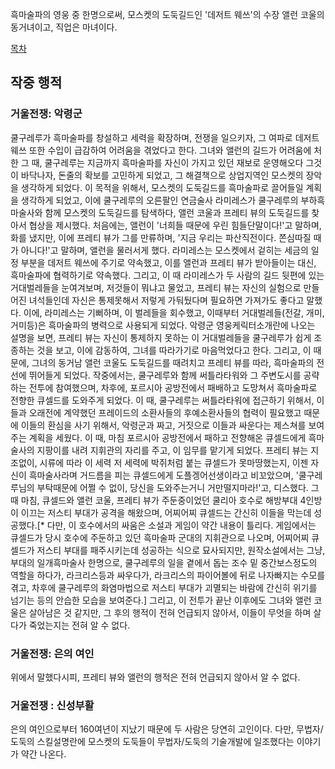 흑마술파의 영웅 중 한명으로써, 모스켓의 도둑길드인 '데저트 웨쓰'의 수장 앨런 코울의 동거녀이고, 직업은 마녀이다.

[[목차]]
== 작중 행적 ==
=== 거울전쟁: 악령군 === 
쿨구레루가 흑마술파를 창설하고 세력을 확장하며, 전쟁을 일으키자, 그 여파로 데저트 웨쓰 또한 수입이 급감하여 어려움을 겪었다고 한다. 그녀와 앨런의 길드가 어려움에 처한 그 때, 쿨구레루는 지금까지 흑마술파를 자신이 가지고 있던 재보로 운영해오다 그것이 바닥나자, 돈줄의 확보를 고민하게 되었고, 그 해결책으로 상업지역인 모스켓의 장악을 생각하게 되었다. 
이 목적을 위해서, 모스켓의 도둑길드를 흑마술파로 끌어들일 계획을 생각하게 되었고, 이에 쿨구레루의 오른팔인 연금술사 라미레스가 쿨구레루의 부하흑마술사와 함께 모스켓의 도둑길드를 탐색하다, 앨런 코울과 프레티 뷰의 도둑길드를 찾아서 협상을 제시했다. 처음에는, 앨런이 '너희들 때문에 우린 힘들단말이다!'고 말하며, 화를 냈지만, 이에 프레티 뷰가 그를 만류하며, '지금 우리는 파산직전이다. 쫀심따질 때가 아니다!'고 말하며, 앨런을 물러서게 했다. 라미레스는 모스켓에서 겉히는 세금의 일정 부분을 데저트 웨쓰에 주기로 약속했고, 이를 앨런과 프레티 뷰가 받아들이는 대신, 흑마술파에 협력하기로 약속했다. 그리고, 이 때 라미레스가 두 사람의 길드 뒷편에 있는 거대벌레들을 눈여겨보며, 저것들이 뭐냐고 물었고, 프레티 뷰는 자신의 실험으로 만들어진 녀석들인데 자신은 통제못해서 저렇게 가둬뒀다며 필요하면 가져가도 좋다고 말했다.
이에, 라미레스는 기뻐하며, 이 벌레들을 회수했고, 이때부터 거대벌레들(전갈, 개미, 거미등)은 흑마술파의 병력으로 사용되게 되었다. 
악령군 영웅케릭터소개란에 나오는 설명을 보면, 프레티 뷰는 자신이 통제하지 못하는 이 거대벌레들을 쿨구레루가 쉽게 조종하는 것을 보고, 이에 감동하여, 그녀를 따라가기로 마음먹었다고 한다. 그리고, 이 때문에, 그녀의 동거남 앨런 코울도 도둑길드를 때려치고 프레티 뷰를 따라, 흑마술파의 전선에 뛰어들게 되었다. 작중에서는, 쿨구레루와 함께 써틀라타워와 그 주변도시를 공략하는 전투에 참여했으며, 차후에, 포르시아 공방전에서 패배하고 도망쳐서 흑마술파로 전향한 큐셀드를 도와주게 되었다. 이 때, 쿨구레루는 써틀라타워에 접근하기 위해서, 이들과 오래전에 계약했던 프레이드의 소환사들의 후예소환사들의 협력이 필요했고 때문에 이들의 환심을 사기 위해서, 악령군과 짜고, 거짓으로 이들과 싸운다는 제스쳐를 보여주는 계획을 세웠다. 이 때, 마침 포르시아 공방전에서 패하고 전향해온 큐셀드에게 흑마술사의 지팡이를 내려 지휘관의 자리를 주고, 이 임무를 맡기게 되었다.
프레티 뷰는 지조없이, 시류에 따라 이 세력 저 세력에 박쥐처럼 붙는 큐셀드가 못마땅했는지, 이젠 자신이 흑마술사라며 거드름을 피는 큐셀드에게 도플겡어선생이라고 비꼬았으며, '쿨구레루님의 부탁때문에 어쩔 수 없이, 당신을 도와주는거니 거만떨지마라!'고, 디스했다. 그 때 마침, 큐셀드와 앨런 코울, 프레티 뷰가 주둔중이었던 쿨리아 호수로 해방부대 4인방이 이끄는 저스티 부대가 공격을 해왔으며, 어찌어찌 큐셀드는 간신히 이들을 막는데 성공했다.[* 다만, 이 호수에서의 싸움은 소설과 게임이 약간 내용이 틀리다. 게임에서는 큐셀드가 당시 호수에 주둔하고 있던 흑마술파 군대의 지휘관으로 나오며, 어찌어찌 큐셀드가 저스티 부대를 패주시키는데 성공하는 식으로 묘사되지만, 원작소설에서는 그냥, 부대의 일개흑마술사 한명으로, 쿨구레루의 일을 곁에서 돕는 조수 밑 중간보스정도의 역할을 하다가, 라크리스등과 싸우다가, 라크리스의 파이어볼에 뒤로 나자빠지는 수모를 겪고, 차후에 쿨구레루의 화염마법으로 저스티 부대가 괴멸되는 바람에 간신히 위기를 넘기는 등의 안습한 모습을 보여준다.] 그리고, 이 전투가 끝난 이후에도 그녀와 앨런 코울은 살아남은 것 같지만, 그 후의 행적이 전혀 언급되지 않아서, 이들이 무엇을 하며 살다가 죽었는지는 전혀 알 수 없다.


=== 거울전쟁: 은의 여인 ===
위에서 말했다시피, 프레티 뷰와 앨런의 행적은 전혀 언급되지 않아서 알 수 없다.


=== 거울전쟁 : 신성부활 ===
은의 여인으로부터 160여년이 지났기 때문에 두 사람은 당연히 고인이다. 다만, 무법자/도둑의 스킬설명란에 모스켓의 도둑들이 무법자/도둑의 기술개발에 일조했다는 이야기가 약간 나온다. 
